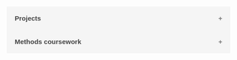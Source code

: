 
<style>
.collapsible {
  background-color: #f5f5f5;
  color: #444;
  cursor: pointer;
  padding: 18px;
  width: 100%;
  border: none;
  text-align: left;
  outline: none;
  font-size: 15px;
  transition: 0.4s;
  font-weight: bold;
}

.active, .collapsible:hover {
  background-color: #ddd;
}

.collapsible:after {
  content: '\002B';
  color: #777;
  font-weight: bold;
  float: right;
  margin-left: 5px;
}


.content {
  padding: 0 18px;
  display: none;
  overflow: hidden;
  background-color: white;
  border: 1px solid #ddd;
}
.div-img{
    justify-content: center;
    align-items: center;
    display:flex;
    padding-top:10%;
    padding-right:10%;
}
img{
    transition: transform .2s;
    width:85%;
    height:85%;
    margin:0 auto;
    background-color: rgb(173, 173, 237);
    border-radius: 10px;
    border: 0px solid black;
}
img:hover{
    transform:scale(1.63);
}
</style>

<button class="collapsible">Projects</button>

<div class="content">
  <p><ul>
  
  <button class="collapsible"><mark style="color:black;font-size:11px;background:#f5f5f5">USING TEXT DATA TO STUDY THE IMPACT OF NEWS SOURCE ON DISCOURSE</mark> <mark style="color:gray;font-size:11px;background:#f5f5f5">[NLP; ETL; LLM; TRANSFORMER MODELS; BIG DATA]</mark></button>

<div class="content">
  <p><ul>
 <h2 style="color:Black;font-size:18px;"> Main Contributions</h2>
 

<ul style="text-indent: 20px;"> 
<li> Extracted billions of tweets and replies from Twitter API using SQL, Python, and web scraping techniques </li>
<li> Transformed, cleansed, and normalized with Python, Pandas, and regular expressions </li>
<li> Optimized data collection and transformation tasks using parallel processing, indexing, and caching </li>
<li> Automated the data collection process to streamline data management processes for multiple collaborators  </li>
<li> Ensured data reliability and pipeline stability by developing logging and alerting mechanism to handle errors</li>
</ul>

 <h3 style="color:Black;font-size:18px;"> Summary</h3>

<p style="padding-left: 5px;">The purpose of this project was to explore the ways discourse varies dependent upon the news outlet reporting. To do so, we collected Tweets shared by news organizations and their replies dating back to 2017. The data collected yielded (soon to be published) insights into variations such as sentiment and similarity. It also invited the use of  techniques such as topic modeling and interrupted times series analyses surrounding the events of January 6, 2022. We sought to understand patterns related to the emotional charge and sentiment of text and how this varied across different news outlets and topics.</p>

 <h3 style="color:Black;font-size:18px;"> Methods</h3>

<p style="padding-left: 5px;"> My major contribution to this project was the development of a reliable ETL pipeline that enabled non-methods researchers to easily load and explore the data. To do so, I first created a a Python script to parse and normalize the data. This involved pagination to fetch large volumes of data and error handling to handle API rate limits and other potential issues. The data retrieved included tweet-level information, media-level information, and context annotations. Logging was implemented to track the progress of the script and help diagnose issues that may arise during the data collection process. The main function was to allow multiple users to divide the work and run the script in parallel without repetition. </p>

<p style="padding-left: 5px;"> I then developed a program that allowed users to automatically extract useful metrics from the data, store the cleansed data in a SQL database and prevent duplicate data processing. This program included preprocessing the text data with methods such as removing unnecessary characters, renaming columns, extracting links, tokenization, lemmatization and calculating various text-based metrics like average word length and total word count. Other features include an  unsupervised learning algorithm for obtaining vector representations of words and computing the subjectivity, polarity, and sentiment analysis scores for each tweet</p>

---
  </ul></p>
</div>


  <button class="collapsible"><mark style="color:black;font-size:11px;background:#f5f5f5">IDENTIFYING WHAT CONSTITUTES A POLITICAL ADVERTISEMENT </mark> <mark style="color:gray;font-size:11px;background:#f5f5f5">
[DATA ANALYSIS & VISUALIZTION; CONJOINT EXPERIMENT]</mark></button>


<div class="content">
  <ul>
 <h2 style="color:Black;font-size:18px;"> Main Contributions</h2>
<ul style="text-indent: 20px;">
  <li>Collaborated with multidisciplinary team, providing insights and recommendations based on key findings</li>
<li>Conducted exploratory data analysis using data visualization tools such as ggplot2 and plotly</li>
<li> Identified experiment-breaking distribution error which necessitated reissuance </li>
<li>Implemented data transformation techniques including variable recoding, data aggregation, and normalization</li>
<li>Presented research findings in poster (displayed below) with visualizations, summary and Q & A at the Annual Conference for Political Methodology</li>

</ul>
<ul>
 <div class="div-img">
   <img src='images/poster.jpg'>
 <div></ul>
        
 <h3 style="color:Black;font-size:18px;"> Summary</h3>


<p style="padding-left: 5px;"> In this project, we investigated  social media users' perceptions of digital political ads. We measured users' opinions on how platforms should design political ad UX and policies with the goal of establishing a baseline understanding of user opinions' including the permissibly of political ads and microtargeting, transparency in funding.</p>

<p style="padding-left: 5px;"> The primary objective of this research was to understand what factors of ads (and users themselves) may contribute to their perceptions of how `political' given digital ads are. To do this, we conducted a conjoint experiment asking respondents to compare artificial Facebook ads where we altered their source, content, and political orientation. This conjoint design allowed us to isolate the independent effects of each component on perceptions of the political.  </p>

<p style="padding-left: 5px;"> We also conducted a within-between experiment asking respondents to evaluate real ads drawn from the Facebook Ad Library (collected by co-author). In this portion of the project, we randomly assigned respondents' to view either a political or non-political advertisement and asked to rate how political they perceived it to be. Respondents rated multiple ads (within-subject variation) but the exact composition of the ads was randomized for each respondent (between-subject variation) </p>

<p style="padding-left: 5px;">Overall, our conjoint analysis strongly supported our original research hypotheses showing that the source, strength, and orientation of the message all matter. We found that candidate ads seem to be viewed as inherently political, in contrast to sources such as politically active companies and advocacy organizations, where message strength appears to matter far more in order for an ad to be considered political. This differs from our finding in the conjoint analysis, where ads from companies and advocacy organizations were viewed as equally political.</p>

 <h3 style="color:Black;font-size:18px;"> Methods</h3>
 
 <p style="padding-left: 5px;"> I was brought into this project after the research design and implementation stages of the surveys had taken place and tasked with the responsibility of maintaining and overseeing the data for a project. I quickly acquired a working understanding of the mathematical principles and methodologies behind conjoint experiments, a less-common analytical approach in my field. Upon examination of the data and methods, I identified discrepancies in the expected number of profiles, subsequently informing my collaborators of the error which had compromised the random assignment. Consequently, the survey distributor rectified the parameters and redistributed the survey, ensuring the project's successful progression. 

I implemented analyses in this project in R, using libraries such as dplyr, magrittr, and tidyverse to analyze political ad data and examine the impact of ad orientation on political preferences. I developed an R script to clean and process the data in order to create relevant variables and handle missingness. I implemented advanced data manipulation techniques and reshaped the datasets to make them more manageable for further analysis.</p>


 
 <p style="padding-left: 5px;"> I then conducted a comprehensive analysis on political advertisement data, encompassing four novel datasets. Utilizing weighted confidence intervals and an array of statistical techniques, I visualized the findings through point-range plots, effectively conveying the political nature of the ad content. Additionally, I carried out a follow-up study to further investigate the perceived political content of various advertisements, expanding the project's scope and providing a more in-depth understanding of the relationship between ad content and political affiliation.</p>






<p style="padding-left: 5px;">Across the two experiments, we found no evidence supporting our hypotheses. While Study 1 showed that corrective comments in the comments section effectively reduced misperceptions, culturally relevant corrections were not particularly effective among Latinos. In Study 2, we did not find evidence to support the hypothesis that culturally relevant comments are more effective in reducing misperceptions. Interestingly, the in-group corrections from those who were the target of misinformation were most effective among all participants in both experiments, which may suggest that members of out-groups defer to other ethnic groups when the misinformation does not relate to them. </p>


</div>
<button class="collapsible"><mark style="color:black;font-size:11px;background:#f5f5f5">MEASURING THE EFFICACY OF IN-GROUP CORRECTIONS</mark> <mark style="color:gray;font-size:11px;background:#f5f5f5">[EXPERIMENTAL DESIGN; DATA ANALYSIS & VISUALIZATION]</mark></button>
 <div class="content">
  <h3 style="color:Black;font-size:18px;"> Summary</h3>

  
<p style="padding-left: 5px;">This project aimed to investigate the effectiveness of corrective comments on social media in reducing misinformation, specifically examining the role of in-group and out-group members in promoting accurate beliefs. We hypothesized that comments from in-group members would be more effective in promoting accurate beliefs than comments from out-group members, particularly when the misinformation relates to the target's ethnic group. We also hypothesized that corrective comments from culturally relevant organizations would be more effective in reducing misperceptions.</p>

<p style="padding-left: 5px;">To test these hypotheses, we conducted three experiments. Participants were presented with fake Facebook posts containing misinformation targeting specific ethnic groups and were sorted into different conditions, including no misinformation post and no comments, misinformation post and no replies, misinformation post with in-group correction, and misinformation post with out-group correction. Before and after the treatment (misinformation post), participants were asked their belief in specific misinformation. The experiments relied on two survey waves that oversampled black (both surveys) and Latino (first survey only) respondents. Both experiments were sponsored by the Weidenbaum Center at Washington University in Saint Louis and distributed by NORC.</p>

 <h3 style="color:Black;font-size:18px;"> Methods</h3>
 
<p style="padding-left: 5px;">In this project, I used the programming language R and used several packages (readr, dplyr, magrittr, knitr, ggplot2, labelled, haven, tidyverse, OneR, texreg, and weights) to perform data analysis. To analyze the data, I used techniques such as weighted means, confidence intervals, and linear regression. After manipulating the data to create new variables, I used regression models to examine the impact of treatments (or lack thereof) on different racial and ethnic groups' susceptibility to misinformation. I also created tables that displayed estimates, standard errors, and confidence intervals for different treatments and racial/ethnic groups. </p>

</div>
<button class="collapsible"><mark style="color:black;font-size:11px;background:#f5f5f5">IMPLEMENTING LARGE SCALE SURVEY EXPERIMENTS </mark> <mark style="color:gray;font-size:11px;background:#f5f5f5"> [RESEARCH DESIGN; SURVEY CREATION & IMPLEMENTATION; PUBLICATION] </mark></button>

<div class="content">
  <p><ul>
 <h2 style="color:Black;font-size:18px;"> Main Contributions</h2>
<ul style="text-indent: 20px;margin-left:0px;">
    <li>Formulated a compelling hypothesis on motivated reasoning and logical argument evaluation in political science</li>
  <li>Designed 2 large-n survey experiments generating a robust and insightful data set</li>
  <li>Secured ethics approval, upholding the highest research standards</li>
  <li>Conducted advanced data analysis with R packages, revealing key insights on argument evaluation and objectivity interventions</li>
  </ul></p>
  
 <h3 style="color:Black;font-size:18px;"> Summary</h3>

<p style="padding-left: 5px;">This data science project investigated the influence of motivated reasoning on individuals' evaluation of logical arguments, addressing three key questions:
<p style="padding-left: 10px;">1. Can individuals distinguish between strong (logically consistent) and weak (logically flawed) arguments?
2. Are evaluations of argument quality biased by individuals' pre-existing beliefs?
3. Can biases in argument evaluation be mitigated by priming the competing goal of objectivity?</p>

<p style="padding-left: 5px;">Utilizing R and I designed and conducted two large-n survey experiments, finding that individuals can distinguish between strong and weak arguments, but exhibit a bias favoring statements aligned with their preferences. This bias persisted across strong and weak arguments, political and non-political topics, and multiple issue areas.</p>
<p style="padding-left: 5px;">The project also evaluated the effectiveness of priming objectivity goals in reducing biases in argument evaluation. The first study suggested potential improvements in weak argument evaluation accuracy, while the second study showed no measurable effect.</p>
<p style="padding-left: 5px;">This research revealed the pervasiveness of argument congruency bias and demonstrated that individuals' biases influence, but do not entirely overwhelm, their ability to accurately rate argument quality. By exploring the potential of priming objectivity as an intervention, this project contributed valuable insights into argument evaluation and strategies for reducing motivated.</p>
  
</div>
<button class="collapsible"><mark style="color:black;font-size:11px;background:#f5f5f5">TUNING HYPER-PARAMETERS TO IMPROVE DEEP LEARNING ELECTION PREDICTIONS </mark> <mark style="color:gray;font-size:11px;background:#f5f5f5"> [] </mark></button>

<div class="content">
  <p><ul>
 <h2 style="color:Black;font-size:18px;"> Main Contributions</h2>
<ul style="text-indent: 20px;"> <li> d</li>
<li> g </li>
<li> d </li>
<li> a </li>
<li> s </li>
<li> d </li>
</ul>  
  
  </ul></p>
</div>

  </ul></p>
</div>

<button class="collapsible">Methods coursework</button>

<div class="content">
  <p><ul>
  <li><strong>Quantitative political methodology II</strong> (2019)<br>
  <p style="padding-left: 20px;">Taught by Jacob Montgomery (advisor). Primary materials: <i> Linear Models with R</i> (Julian Faraway). Required.<br>
  This is a second course in political methodology covering advanced methods of statistical analysis for political and other social scientists. Covers maximum likelihood estimation for various cross-sectional, time series, and measurement models.</li>
  <li><strong>Computational social science</strong> (2019)<br>
  <p style="padding-left: 20px;">Taught by Christopher Lucas.<br> Primary materials: <i> Pattern Recognition and Machine Learning</i> (Christopher Bishop);<i> A Course in Machine Learning</i>  (Hal Daumé); <i>The Elements of Statistical Learning: Data Mining, Inference, and Prediction</i>  (Jerome Friedman, Trevor Hastie, Robert Tibshirani).<br>
This coursed focused on exposing us to different types of data; including networks; text; audio; images; and videos. We began with a mechanistic approaches to supervised and unsupervised learning, then moved to statistical inference with probabilistic interpretations.</li></p>
  
  <li><strong>Maximum likelihood estimation</strong> (2019)<br>
  <p style="padding-left: 20px;">Taught by Julia Park.<br>
  This course focused on generalized linear model estimation. We had practical exposure to link functions for a number of models including multinomial and unordered models; ordered outcome models; duration models; count models etc.</li>
  
  <li><strong>Causal inference</strong> (2018)<br>
  <p style="padding-left: 20px;">Taught by Julia Park.<br>
  This coursed aimed to introduce theoretical frameworks for causality and the empirical tools used in the estimation of causal effects. This class had us learn and apply skills related to outcomes; causal graphs; experiments; matching; regression; difference-in-differences; instrumental variables; sensitivity analysis; regression discontinuity etc.</li>
  
  <li><strong>Applied statistical programming</strong> (2018)<br>
  <p style="padding-left: 20px;">Taught by Jacob Montgomery (advisor). Primary materials: <i> R for dummies</i> (de Vries and Meys); <i>Advanced R</i> (Hadley Wickham).<br>
  This course aimed to build our skill in programming (R) and expose us to the underpinnings of object-oriented programming. Focused on teaching foundational meta-skills from computer science and statistics such as structures; control/flow; functions; version control/documentation; classes and methods; apply/parallel; debugging and creating packages.</li>
  
  <li><strong>Theories of Individual and Collective Choice I</strong> (2018)<br>
  <p style="padding-left: 20px;">Taught by Keith Schnakenberg. Primary materials: <i> Game Theory: An Introduction</i> (Steven Tadelis). Required.<br>
  This class was in an introduction to rational choice theory and exposed us to spatial theory of electoral competition; cooperative game theory; and general equilibrium theory.</li>
  
  <li><strong>Quantitative political methodology I</strong> (2018)<br>
  <p style="padding-left: 20px;">Taught by Guillermo Rosas. Primary




<script>
var coll = document.getElementsByClassName("collapsible");
var i;

for (i = 0; i < coll.length; i++) {
  coll[i].addEventListener("click", function() {
    this.classList.toggle("active");
    var content = this.nextElementSibling;
    if (content.style.display === "block") {
      content.style.display = "none";
    } else {
      content.style.display = "block";
    }
  });
}
</script> 
